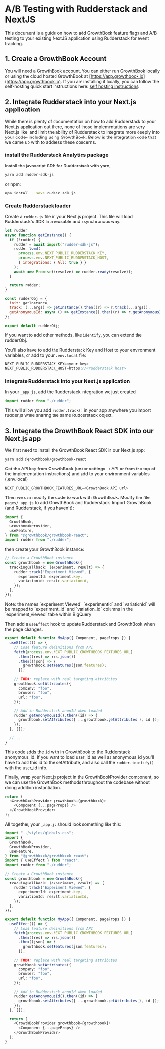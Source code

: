 # A/B Testing with Rudderstack and NextJS

This document is a guide on how to add GrowthBook feature flags and A/B testing to your existing NextJS application using Rudderstack for event tracking.

## 1. Create a GrowthBook Account

You will need a GrowthBook account. You can either run GrowthBook locally or using the cloud hosted GrowthBook at
[https://app.growthbook.io](https://app.growthbook.io). If you are installing it locally, you can follow the
self-hosting quick start instructions here: [self hosting instructions](/self-host).

## 2. Integrate Rudderstack into your Next.js application

While there is plenty of documentation on how to add Rudderstack to your Next.js application out there, none of those
implementations are very Next.js like, and limit the ability of Rudderstack to integrate more deeply into your code-
including using GrowthBook. Below is the integration code that we came up with to address these concerns.

### install the Rudderstack Analytics package

Install the javascript SDK for Rudderstack with yarn,

```bash
yarn add rudder-sdk-js
```

or npm:

```bash
npm install --save rudder-sdk-js
```

### Create Rudderstack loader

Create a `rudder.js` file in your Next.js project. This file will load Rudderstack's SDK in a reusable and asynchronous way.

```javascript
let rudder;
async function getInstance() {
  if (!rudder) {
    rudder = await import("rudder-sdk-js");
    rudder.load(
      process.env.NEXT_PUBLIC_RUDDERSTACK_KEY,
      process.env.NEXT_PUBLIC_RUDDERSTACK_HOST,
      { integrations: { All: true } }
    );
    await new Promise((resolve) => rudder.ready(resolve));
  }

  return rudder;
}

const rudderObj = {
  init: getInstance,
  track: (...args) => getInstance().then((r) => r.track(...args)),
  getAnonymousId: async () => getInstance().then((r) => r.getAnonymousId()),
};

export default rudderObj;
```

If you want to add other methods, like `identify`, you can extend the rudderObj.

You'll also have to add the Rudderstack Key and Host to your environment variables, or add to your `.env.local` file:

```javascript
NEXT_PUBLIC_RUDDERSTACK_KEY=<your key>
NEXT_PUBLIC_RUDDERSTACK_HOST=https://<rudderstack host>
```

### Integrate Rudderstack into your Next.js application

In your `_app.js`, add the Rudderstack integration we just created

```javascript
import rudder from "./rudder";
```

This will allow you add `rudder.track()` in your app anywhere you import rudder.js while sharing the same Rudderstack object.

## 3. Integrate the GrowthBook React SDK into our Next.js app

We first need to install the GrowthBook React SDK in our Next.js app:

```bash
yarn add @growthbook/growthbook-react
```

Get the API key from GrowthBook (under settings -> API or from the top of the implementation instructions) and add to your environment variables (.env.local)

```js
NEXT_PUBLIC_GROWTHBOOK_FEATURES_URL=<GrowthBook API url>
```

Then we can modify the code to work with GrowthBook. Modify the file `pages/_app.js` to add GrowthBook and Rudderstack. Import GrowthBook (and Rudderstack, if you haven't):

```ts
import {
  GrowthBook,
  GrowthBookProvider,
  useFeature,
} from "@growthbook/growthbook-react";
import rudder from "./rudder";
```

then create your GrowthBook instance:

```ts
// Create a GrowthBook instance
const growthbook = new GrowthBook({
  trackingCallback: (experiment, result) => {
    rudder.track("Experiment Viewed", {
      experimentId: experiment.key,
      variationId: result.variationId,
    });
  },
});
```

<div class="bg-blue-50 py-3 mb-5 px-4 text-gray-600 border-l-8 border-blue-200 dark:bg-blue-800 dark:text-gray-50">
  Note: the names `experiment Viewed`, `experimentId` and `variationId` will be
  mapped to `experiment_id` and `variation_id` columns in the
  `experiment_viewed` table within BigQuery
</div>

Then add a `useEffect` hook to update Rudderstack and GrowthBook when the page changes.

```ts
export default function MyApp({ Component, pageProps }) {
  useEffect(() => {
    // Load feature definitions from API
    fetch(process.env.NEXT_PUBLIC_GROWTHBOOK_FEATURES_URL)
      .then((res) => res.json())
      .then((json) => {
        growthbook.setFeatures(json.features);
      });

    // TODO: replace with real targeting attributes
    growthbook.setAttributes({
      company: "foo",
      browser: "foo",
      url: "foo",
    });

    // Add in Rudderstack anonId when loaded
    rudder.getAnonymousId().then((id) => {
      growthbook.setAttributes({ ...growthbook.getAttributes(), id });
    });
  }, []);

  //...
}
```

This code adds the `id` with in GrowthBook to the Rudderstack anonymous_id. If you want to load user_id as well as anonymous_id you'll have to add this id to the setAttribute, and also call the `rudder.identify()` with the user_id info.

Finally, wrap your Next.js project in the GrowthBookProvider component, so we can use the GrowthBook methods throughout the codebase without doing addition instantiation.

```ts
return (
  <GrowthBookProvider growthbook={growthbook}>
    <Component {...pageProps} />
  </GrowthBookProvider>
);
```

All together, your `_app.js` should look something like this:

```ts
import "../styles/globals.css";
import {
  GrowthBook,
  GrowthBookProvider,
  useFeature,
} from "@growthbook/growthbook-react";
import { useEffect } from "react";
import rudder from "./rudder";

// Create a GrowthBook instance
const growthbook = new GrowthBook({
  trackingCallback: (experiment, result) => {
    rudder.track("Experiment Viewed", {
      experimentId: experiment.key,
      variationId: result.variationId,
    });
  },
});

export default function MyApp({ Component, pageProps }) {
  useEffect(() => {
    // Load feature definitions from API
    fetch(process.env.NEXT_PUBLIC_GROWTHBOOK_FEATURES_URL)
      .then((res) => res.json())
      .then((json) => {
        growthbook.setFeatures(json.features);
      });

    // TODO: replace with real targeting attributes
    growthbook.setAttributes({
      company: "foo",
      browser: "foo",
      url: "foo",
    });

    // Add in Rudderstack anonId when loaded
    rudder.getAnonymousId().then((id) => {
      growthbook.setAttributes({ ...growthbook.getAttributes(), id });
    });
  }, []);

  return (
    <GrowthBookProvider growthbook={growthbook}>
      <Component {...pageProps} />
    </GrowthBookProvider>
  );
}
```
